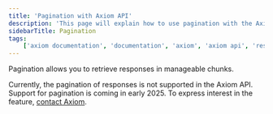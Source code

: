 ```yaml
---
title: 'Pagination with Axiom API'
description: 'This page will explain how to use pagination with the Axiom API.'
sidebarTitle: Pagination
tags:
    ['axiom documentation', 'documentation', 'axiom', 'axiom api', 'rest api', 'rest', 'pagination', 'cursor', 'query']
---
```


Pagination allows you to retrieve responses in manageable chunks.

Currently, the pagination of responses is not supported in the Axiom API. Support for pagination is coming in early 2025. To express interest in the feature, [contact Axiom](https://axiom.co/contact).
